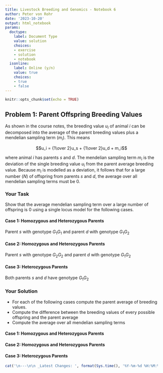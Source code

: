 ```yaml
---
title: Livestock Breeding and Genomics - Notebook 6
author: Peter von Rohr
date: '2023-10-20'
output: html_notebook
params:
  doctype:
    label: Document Type
    value: solution
    choices:
    - exercise
    - solution
    - notebook
  isonline:
    label: Online (y/n)
    value: true
    choices:
    - true
    - false
---
```




```r
knitr::opts_chunk$set(echo = TRUE)
```


## Problem 1: Parent Offspring Breeding Values
As shown in the course notes, the breeding value $u_i$ of animal $i$ can be decomposed into the average of the parent breeding values plus a mendelian sampling term ($m_i$). This means

$$u_i = {1\over 2}u_s + {1\over 2}u_d + m_i$$

where animal $i$ has parents $s$ and $d$. The mendelian sampling term $m_i$ is the deviation of the single breeding value $u_i$ from the parent average breeding value. Because $m_i$ is modelled as a deviation, it follows that for a large number ($N$) of offspring from parents $s$ and $d$, the average over all mendelian sampling terms must be $0$. 

### Your Task
Show that the average mendelian sampling term over a large number of offspring is $0$ using a single locus model for the following cases.

#### Case 1: Homozygous and Heterozygous Parents
Parent $s$ with genotype $G_1G_1$ and parent $d$ with genotype $G_1G_2$


#### Case 2: Homozygous and Heterozygous Parents
Parent $s$ with genotype $G_2G_2$ and parent $d$ with genotype $G_1G_2$


#### Case 3: Heterozygous Parents
Both parents $s$ and $d$ have genotype $G_1G_2$

### Your Solution
* For each of the following cases compute the parent average of breeding values. 
* Compute the difference between the breeding values of every possible offspring and the parent average
* Compute the average over all mendelian sampling terms

#### Case 1: Homozygous and Heterozygous Parents

#### Case 2: Homozygous and Heterozygous Parents

#### Case 3: Heterozygous Parents







```r
cat('\n---\n\n _Latest Changes: ', format(Sys.time(), '%Y-%m-%d %H:%M:%S'), ' (', Sys.info()['user'], ')_\n', sep = '')
```
 
